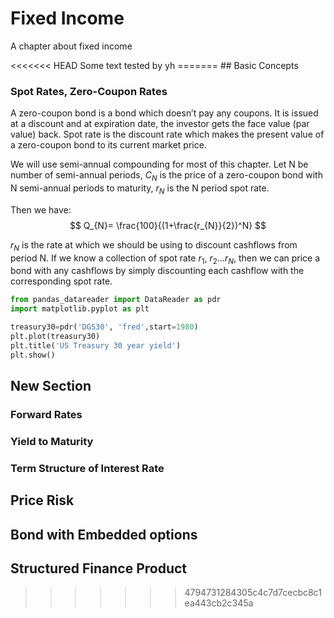 # Fixed Income

A chapter about fixed income

<<<<<<< HEAD
Some text tested by yh
=======
## Basic Concepts

### Spot Rates, Zero-Coupon Rates

A zero-coupon bond is a bond which doesn't pay any coupons. It is issued at a discount and at expiration date, the investor gets the face value (par value) back. Spot rate is the discount rate which makes the present value of a zero-coupon bond to its current market price.

We will use semi-annual compounding for most of this chapter. Let N be number of semi-annual periods, $C_{N}$ is the price of a zero-coupon bond with N semi-annual periods to maturity, $r_{N}$ is the N period spot rate.

Then we have: 
$$ Q_{N}= \frac{100}{(1+\frac{r_{N}}{2})^N}  $$ 

$r_{N}$ is the rate at which we should be using to discount cashflows from period N. If we know a collection of spot rate $r_{1}$, $r_{2}$...$r_{N}$, then we can price a bond with any cashflows by simply discounting each cashflow with the corresponding spot rate.


```python

from pandas_datareader import DataReader as pdr
import matplotlib.pyplot as plt

treasury30=pdr('DGS30', 'fred',start=1980)
plt.plot(treasury30)
plt.title('US Treasury 30 year yield')
plt.show()
```
## New Section

### Forward Rates

### Yield to Maturity

### Term Structure of Interest Rate

## Price Risk

## Bond with Embedded options

## Structured Finance Product
>>>>>>> 4794731284305c4c7d7cecbc8c1ea443cb2c345a
